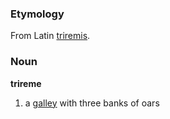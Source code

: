 ===Etymology===
From Latin [[triremis]].
===Noun===
'''trireme'''

#a [[galley]] with three banks of oars